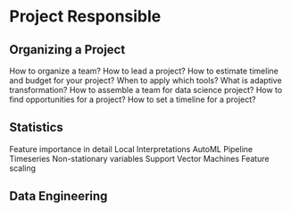 # Project Responsible {#project-responsible}

## Organizing a Project
How to organize a team?
How to lead a project?
How to estimate timeline and budget for your project?
When to apply which tools?
What is adaptive transformation?
How to assemble a team for data science project?
How to find opportunities for a project?
How to set a timeline for a project?

## Statistics
Feature importance in detail
Local Interpretations
AutoML Pipeline
Timeseries
Non-stationary variables
Support Vector Machines
Feature scaling

## Data Engineering
